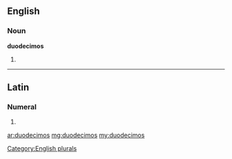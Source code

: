 ==English==

===Noun===
'''duodecimos'''

# {{plural of|[[duodecimo]]}}

[[Category:English plurals]]

----

==Latin==

===Numeral===
{{la-num-form|duodecimōs}}

# {{inflection of|duodecimus|duodecimus|acc|m|p|lang=la}}
{{count page|[[Wiktionary:Page count]]}}

[[ar:duodecimos]]
[[mg:duodecimos]]
[[my:duodecimos]]